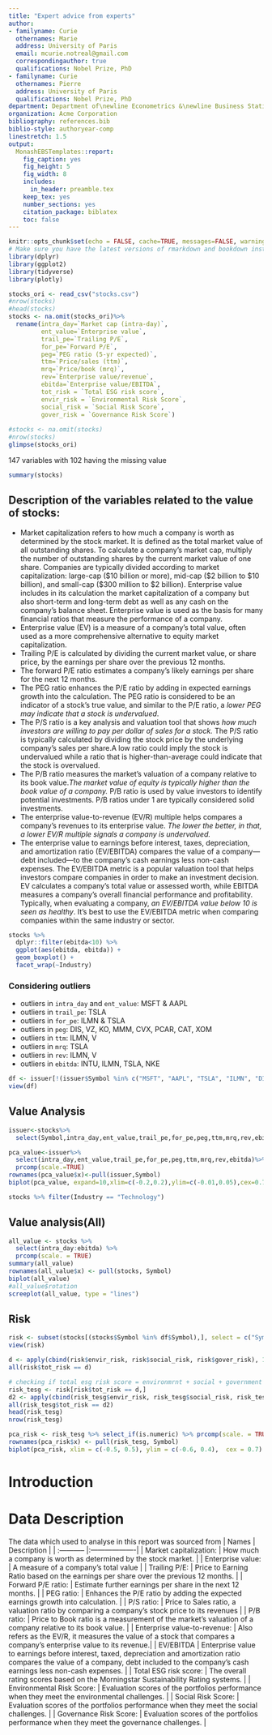 ```yaml
---
title: "Expert advice from experts"
author:
- familyname: Curie
  othernames: Marie
  address: University of Paris
  email: mcurie.notreal@gmail.com
  correspondingauthor: true
  qualifications: Nobel Prize, PhD
- familyname: Curie
  othernames: Pierre
  address: University of Paris
  qualifications: Nobel Prize, PhD
department: Department of\newline Econometrics &\newline Business Statistics
organization: Acme Corporation
bibliography: references.bib
biblio-style: authoryear-comp
linestretch: 1.5
output:
  MonashEBSTemplates::report:
    fig_caption: yes
    fig_height: 5
    fig_width: 8
    includes:
      in_header: preamble.tex
    keep_tex: yes
    number_sections: yes
    citation_package: biblatex
    toc: false
---
```


```r
knitr::opts_chunk$set(echo = FALSE, cache=TRUE, messages=FALSE, warning=FALSE)
# Make sure you have the latest versions of rmarkdown and bookdown installed
library(dplyr)
library(ggplot2)
library(tidyverse)
library(plotly)
```


```r
stocks_ori <- read_csv("stocks.csv")
#nrow(stocks)
#head(stocks)
stocks <- na.omit(stocks_ori)%>%
  rename(intra_day=`Market cap (intra-day)`,
         ent_value=`Enterprise value`,
         trail_pe=`Trailing P/E`,
         for_pe=`Forward P/E`,
         peg=`PEG ratio (5-yr expected)`,
         ttm=`Price/sales (ttm)`,
         mrq=`Price/book (mrq)`,
         rev=`Enterprise value/revenue`,
         ebitda=`Enterprise value/EBITDA`,
         tot_risk = `Total ESG risk score`,
         envir_risk = `Environmental Risk Score`,
         social_risk = `Social Risk Score`,
         gover_risk = `Governance Risk Score`)
  
#stocks <- na.omit(stocks)
#nrow(stocks)
glimpse(stocks_ori)
```

147 variables with 102 having the missing value

```r
summary(stocks)
```

## Description of the variables related to the value of stocks:
- Market capitalization refers to how much a company is worth as determined by the stock market. It is defined as the total market value of all outstanding shares. To calculate a company's market cap, multiply the number of outstanding shares by the current market value of one share. Companies are typically divided according to market capitalization: large-cap (\$10 billion or more), mid-cap (\$2 billion to \$10 billion), and small-cap ($300 million to \$2 billion). Enterprise value includes in its calculation the market capitalization of a company but also short-term and long-term debt as well as any cash on the company's balance sheet. Enterprise value is used as the basis for many financial ratios that measure the performance of a company.
- Enterprise value (EV) is a measure of a company's total value, often used as a more comprehensive alternative to equity market capitalization.
- Trailing P/E is calculated by dividing the current market value, or share price, by the earnings per share over the previous 12 months.
- The forward P/E ratio estimates a company's likely earnings per share for the next 12 months.
- The PEG ratio enhances the P/E ratio by adding in expected earnings growth into the calculation. The PEG ratio is considered to be an indicator of a stock's true value, and similar to the P/E ratio, a *lower PEG may indicate that a stock is undervalued*.
- The P/S ratio is a key analysis and valuation tool that shows *how much investors are willing to pay per dollar of sales for a stock.* The P/S ratio is typically calculated by dividing the stock price by the underlying company's sales per share.A low ratio could imply the stock is undervalued while a ratio that is higher-than-average could indicate that the stock is overvalued.
- The P/B ratio measures the market's valuation of a company relative to its book value.*The market value of equity is typically higher than the book value of a company.* P/B ratio is used by value investors to identify potential investments. P/B ratios under 1 are typically considered solid investments.
- The enterprise value-to-revenue (EV/R) multiple helps compares a company’s revenues to its enterprise value. *The lower the better, in that, a lower EV/R multiple signals a company is undervalued.*
- The enterprise value to earnings before interest, taxes, depreciation, and amortization ratio (EV/EBITDA) compares the value of a company—debt included—to the company’s cash earnings less non-cash expenses. The EV/EBITDA metric is a popular valuation tool that helps investors compare companies in order to make an investment decision. EV calculates a company's total value or assessed worth, while EBITDA measures a company's overall financial performance and profitability. Typically, when evaluating a company, *an EV/EBITDA value below 10 is seen as healthy*. It's best to use the EV/EBITDA metric when comparing companies within the same industry or sector.

```r
stocks %>% 
  dplyr::filter(ebitda<10) %>% 
  ggplot(aes(ebitda, ebitda)) + 
  geom_boxplot() + 
  facet_wrap(~Industry)
```

### Considering outliers
- outliers in `intra_day` and `ent_value`: MSFT & AAPL
- outliers in `trail_pe`: TSLA
- outliers in `for_pe`: ILMN & TSLA
- outliers in `peg`: DIS, VZ, KO, MMM, CVX, PCAR, CAT, XOM
- outliers in `ttm`: ILMN, V
- outliers in `mrq`: TSLA
- outliers in `rev`: ILMN, V
- outliers in `ebitda`: INTU, ILMN, TSLA, NKE

```r
df <- issuer[!(issuer$Symbol %in% c("MSFT", "AAPL", "TSLA", "ILMN", "DIS", "VZ", "KO", "MMM", "CVX", "PCAR", "CAT", "XOM", "V", "INTU", "NKE")),]
view(df)
```



## Value Analysis
```r
issuer<-stocks%>%
  select(Symbol,intra_day,ent_value,trail_pe,for_pe,peg,ttm,mrq,rev,ebitda)

pca_value<-issuer%>%
  select(intra_day,ent_value,trail_pe,for_pe,peg,ttm,mrq,rev,ebitda)%>%
  prcomp(scale.=TRUE)
rownames(pca_value$x)<-pull(issuer,Symbol)
biplot(pca_value, expand=10,xlim=c(-0.2,0.2),ylim=c(-0.01,0.05),cex=0.7)
```

```r
stocks %>% filter(Industry == "Technology")
```

## Value analysis(All)

```r
all_value <- stocks %>% 
  select(intra_day:ebitda) %>%
  prcomp(scale. = TRUE)
summary(all_value)
rownames(all_value$x) <- pull(stocks, Symbol)
biplot(all_value)
#all_value$rotation
screeplot(all_value, type = "lines")
```




## Risk 
```r
risk <- subset(stocks[(stocks$Symbol %in% df$Symbol),], select = c("Symbol", "tot_risk", "envir_risk", "social_risk", "gover_risk"))
view(risk)
```

```r
d <- apply(cbind(risk$envir_risk, risk$social_risk, risk$gover_risk), 1, sum)
all(risk$tot_risk == d)
```

```r
# checking if total esg risk score = environmrnt + social + government 
risk_tesg <- risk[risk$tot_risk == d,]
d2 <- apply(cbind(risk_tesg$envir_risk, risk_tesg$social_risk, risk_tesg$gover_risk), 1, sum)
all(risk_tesg$tot_risk == d2)
head(risk_tesg)
nrow(risk_tesg)
```

```r
pca_risk <- risk_tesg %>% select_if(is.numeric) %>% prcomp(scale. = TRUE)
rownames(pca_risk$x) <- pull(risk_tesg, Symbol)
biplot(pca_risk, xlim = c(-0.5, 0.5), ylim = c(-0.6, 0.4),  cex = 0.7)
```


# Introduction


# Data Description

The data which used to analyse in this report was sourced from 
| Names         | Description         | 
| :----------- |:-------------------|
| Market capitalization:  |   How much a company is worth as determined by the stock market.  | 
| Enterprise value:  | A measure of a company's total value | 
| Trailing P/E:  |   Price to Earning Ratio based on the earnings per share over the previous 12 months.   | 
| Forward P/E ratio:  |   Estimate further earnings per share in the next 12 months. | 
| PEG ratio:  |  Enhances the P/E ratio by adding the expected earnings growth into calculation. | 
| P/S ratio:  |   Price to Sales ratio, a valuation ratio by comparing a company’s stock price to its revenues | 
| P/B ratio:  |  Price to Book ratio is a measurement of the market's valuation of a company relative to its book value. | 
| Enterprise value-to-revenue: |   Also refers as the EV/R, it measures the value of a stock that compares a company's enterprise value to its revenue.| 
| EV/EBITDA |   Enterprise value to earnings before interest, taxed, depreciation and amortization ratio compares the value of a company, debt included to the company's cash earnings less non-cash expenses.  | 
| Total ESG risk score: |   The overall rating scores based on the Morningstar Sustainability Rating systems.  | 
| Environmental Risk Score: |   Evaluation scores of the portfolios performance when they meet the environmental challenges. | 
| Social Risk Score: |  Evaluation scores of the portfolios performance when they meet the social challenges. | 
| Governance Risk Score: |  Evaluation scores of the portfolios performance when they meet the governance challenges. | 


